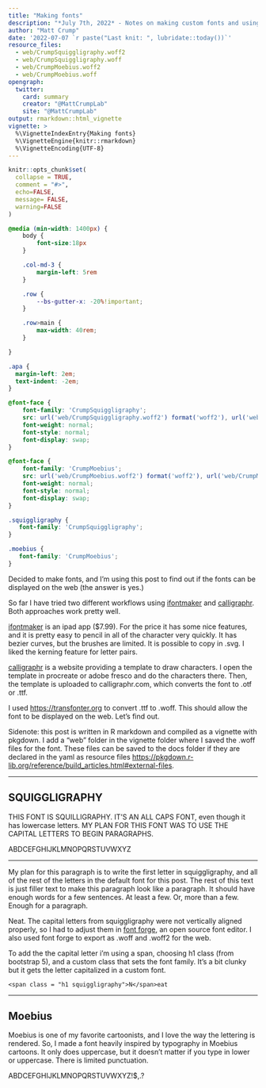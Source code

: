 ```yaml
---
title: "Making fonts"
description: "*July 7th, 2022* - Notes on making custom fonts and using them on the web."
author: "Matt Crump"
date: '2022-07-07 `r paste("Last knit: ", lubridate::today())`'
resource_files:
  - web/CrumpSquiggligraphy.woff2
  - web/CrumpSquiggligraphy.woff
  - web/CrumpMoebius.woff2
  - web/CrumpMoebius.woff
opengraph:
  twitter:
    card: summary
    creator: "@MattCrumpLab"
    site: "@MattCrumpLab"
output: rmarkdown::html_vignette
vignette: >
  %\VignetteIndexEntry{Making fonts}
  %\VignetteEngine{knitr::rmarkdown}
  %\VignetteEncoding{UTF-8}
---
```


```r
knitr::opts_chunk$set(
  collapse = TRUE,
  comment = "#>",
  echo=FALSE,
  message= FALSE,
  warning=FALSE
)
```

```css
@media (min-width: 1400px) {
    body {
        font-size:18px
    }

    .col-md-3 {
        margin-left: 5rem
    }

    .row {
        --bs-gutter-x: -20%!important;
    }

    .row>main {
        max-width: 40rem;
    }

}

.apa {
  margin-left: 2em;
  text-indent: -2em;
}

@font-face {
    font-family: 'CrumpSquiggligraphy';
    src: url('web/CrumpSquiggligraphy.woff2') format('woff2'), url('web/CrumpSquiggligraphy.woff') format('woff');
    font-weight: normal;
    font-style: normal;
    font-display: swap;
}

@font-face {
    font-family: 'CrumpMoebius';
    src: url('web/CrumpMoebius.woff2') format('woff2'), url('web/CrumpMoebius.woff') format('woff');
    font-weight: normal;
    font-style: normal;
    font-display: swap;
}

.squiggligraphy {
   font-family: 'CrumpSquiggligraphy';
}

.moebius {
   font-family: 'CrumpMoebius';
}

```


<span class = "h1 squiggligraphy">D</span>ecided to make fonts, and I'm using this post to find out if the fonts can be displayed on the web (<span class = " squiggligraphy">the answer is yes.</span>) 

So far I have tried two different workflows using [ifontmaker](https://2ttf.com) and [calligraphr](https://www.calligraphr.com/en/). Both approaches work pretty well.

[ifontmaker](https://2ttf.com) is an ipad app ($7.99). For the price it has some nice features, and it is pretty easy to pencil in all of the character very quickly. It has bezier curves, but the brushes are limited. It is possible to copy in .svg. I liked the kerning feature for letter pairs.

[calligraphr](https://www.calligraphr.com/en/) is a website providing a template to draw characters. I open the template in procreate or adobe fresco and do the characters there. Then, the template is uploaded to calligraphr.com, which converts the font to .otf or .ttf. 

I used <https://transfonter.org> to convert .ttf to .woff. This should allow the font to be displayed on the web. Let's find out.

Sidenote: this post is written in R markdown and compiled as a vignette with pkgdown. I add a "web" folder in the vignette folder where I saved the .woff files for the font. These files can be saved to the docs folder if they are declared in the yaml as resource files <https://pkgdown.r-lib.org/reference/build_articles.html#external-files>. 

---

::: {.squilligraphy}

## SQUIGGLIGRAPHY {.squiggligraphy}

THIS FONT IS SQUILLIGRAPHY. IT'S AN ALL CAPS FONT, even though it has lowercase letters. MY PLAN FOR THIS FONT WAS TO USE THE CAPITAL LETTERS TO BEGIN PARAGRAPHS.

:::: {.h1 .squiggligraphy}
ABDCEFGHIJKLMNOPQRSTUVWXYZ
::::

:::

---

<span class = "h1 squiggligraphy">M</span>y plan for this paragraph is to write the first letter in squiggligraphy, and all of the rest of the letters in the default font for this post. The rest of this text is just filler text to make this paragraph look like a paragraph. It should have enough words for a few sentences. At least a few. Or, more than a few. Enough for a paragraph.

<span class = "h1 squiggligraphy">N</span>eat. The capital letters from squiggligraphy were not vertically aligned properly, so I had to adjust them in [font forge](https://fontforge.org/en-US/), an open source font editor. I also used font forge to export as .woff and .woff2 for the web. 

To add the the capital letter i'm using a span, choosing h1 class (from bootstrap 5), and a custom class that sets the font family. It's a bit clunky but it gets the letter capitalized in a custom font.

```
<span class = "h1 squiggligraphy">N</span>eat
```

---

## Moebius {.moebius}

::: {.moebius}

Moebius is one of my favorite cartoonists, and I love the way the lettering is rendered. So, I made a font heavily inspired by typography in Moebius cartoons. It only does uppercase, but it doesn't matter if you type in lower or uppercase. There is limited punctuation.

ABDCEFGHIJKLMNOPQRSTUVWXYZ!$,.?

:::












